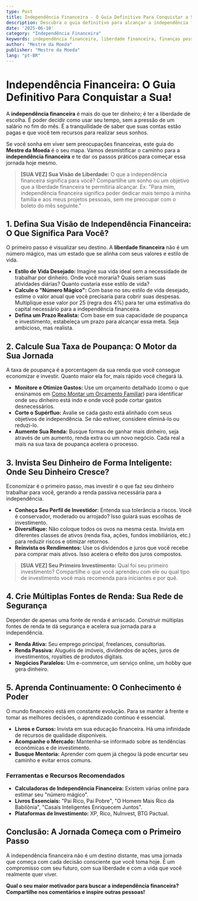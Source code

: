```yaml
---
type: Post
title: Independência Financeira - O Guia Definitivo Para Conquistar a Sua!
description: Descubra o guia definitivo para alcançar a independência financeira e viver a vida dos seus sonhos. Comece hoje mesmo!
date: '2025-06-10'
category: "Independência Financeira"
keywords: independência financeira, liberdade financeira, finanças pessoais, planejamento financeiro, investimentos, aposentadoria, educação financeira
author: "Mestre da Moeda"
publisher: "Mestre da Moeda"
lang: "pt-BR"
---
```



# Independência Financeira: O Guia Definitivo Para Conquistar a Sua!

A **independência financeira** é mais do que ter dinheiro; é ter a liberdade de escolha. É poder decidir como usar seu tempo, sem a pressão de um salário no fim do mês. É a tranquilidade de saber que suas contas estão pagas e que você tem recursos para realizar seus sonhos.

Se você sonha em viver sem preocupações financeiras, este guia do **Mestre da Moeda** é o seu mapa. Vamos desmistificar o caminho para a **independência financeira** e te dar os passos práticos para começar essa jornada hoje mesmo.

> **[SUA VEZ] Sua Visão de Liberdade:** O que a independência financeira significa para você? Compartilhe um sonho ou um objetivo que a liberdade financeira te permitiria alcançar. Ex: "Para mim, independência financeira significa poder dedicar mais tempo à minha família e aos meus projetos pessoais, sem me preocupar com o boleto do mês seguinte."

## 1. Defina Sua Visão de Independência Financeira: O Que Significa Para Você?

O primeiro passo é visualizar seu destino. A **liberdade financeira** não é um número mágico, mas um estado que se alinha com seus valores e estilo de vida.

*   **Estilo de Vida Desejado:** Imagine sua vida ideal sem a necessidade de trabalhar por dinheiro. Onde você moraria? Quais seriam suas atividades diárias? Quanto custaria esse estilo de vida?
*   **Calcule o "Número Mágico":** Com base no seu estilo de vida desejado, estime o valor anual que você precisaria para cobrir suas despesas. Multiplique esse valor por 25 (regra dos 4%) para ter uma estimativa do capital necessário para a independência financeira.
*   **Defina um Prazo Realista:** Com base em sua capacidade de poupança e investimento, estabeleça um prazo para alcançar essa meta. Seja ambicioso, mas realista.

## 2. Calcule Sua Taxa de Poupança: O Motor da Sua Jornada

A taxa de poupança é a porcentagem da sua renda que você consegue economizar e investir. Quanto maior ela for, mais rápido você chegará lá.

*   **Monitore e Otimize Gastos:** Use um orçamento detalhado (como o que ensinamos em [Como Montar um Orçamento Familiar](/posts/3-montar-orcamento-familiar)) para identificar onde seu dinheiro está indo e onde você pode cortar gastos desnecessários.
*   **Corte o Supérfluo:** Avalie se cada gasto está alinhado com seus objetivos de independência. Se não estiver, considere eliminá-lo ou reduzi-lo.
*   **Aumente Sua Renda:** Busque formas de ganhar mais dinheiro, seja através de um aumento, renda extra ou um novo negócio. Cada real a mais na sua taxa de poupança acelera o processo.

<Ad slot="6922916787" />

## 3. Invista Seu Dinheiro de Forma Inteligente: Onde Seu Dinheiro Cresce?

Economizar é o primeiro passo, mas investir é o que faz seu dinheiro trabalhar para você, gerando a renda passiva necessária para a independência.

*   **Conheça Seu Perfil de Investidor:** Entenda sua tolerância a riscos. Você é conservador, moderado ou arrojado? Isso guiará suas escolhas de investimento.
*   **Diversifique:** Não coloque todos os ovos na mesma cesta. Invista em diferentes classes de ativos (renda fixa, ações, fundos imobiliários, etc.) para reduzir riscos e otimizar retornos.
*   **Reinvista os Rendimentos:** Use os dividendos e juros que você recebe para comprar mais ativos. Isso acelera o efeito dos juros compostos.

> **[SUA VEZ] Seu Primeiro Investimento:** Qual foi seu primeiro investimento? Compartilhe o que você aprendeu com ele ou qual tipo de investimento você mais recomenda para iniciantes e por quê.

## 4. Crie Múltiplas Fontes de Renda: Sua Rede de Segurança

Depender de apenas uma fonte de renda é arriscado. Construir múltiplas fontes de renda te dá segurança e acelera sua jornada para a independência.

*   **Renda Ativa:** Seu emprego principal, freelances, consultorias.
*   **Renda Passiva:** Aluguéis de imóveis, dividendos de ações, juros de investimentos, royalties de produtos digitais.
*   **Negócios Paralelos:** Um e-commerce, um serviço online, um hobby que gera dinheiro.

## 5. Aprenda Continuamente: O Conhecimento é Poder

O mundo financeiro está em constante evolução. Para se manter à frente e tomar as melhores decisões, o aprendizado contínuo é essencial.

*   **Livros e Cursos:** Invista em sua educação financeira. Há uma infinidade de recursos de qualidade disponíveis.
*   **Acompanhe o Mercado:** Mantenha-se informado sobre as tendências econômicas e de investimento.
*   **Busque Mentoria:** Aprender com quem já chegou lá pode encurtar seu caminho e evitar erros comuns.

### Ferramentas e Recursos Recomendados

*   **Calculadoras de Independência Financeira:** Existem várias online para estimar seu "número mágico".
*   **Livros Essenciais:** "Pai Rico, Pai Pobre", "O Homem Mais Rico da Babilônia", "Casais Inteligentes Enriquecem Juntos".
*   **Plataformas de Investimento:** XP, Rico, NuInvest, BTG Pactual.

## Conclusão: A Jornada Começa com o Primeiro Passo

A independência financeira não é um destino distante, mas uma jornada que começa com cada decisão consciente que você toma hoje. É um compromisso com seu futuro, com sua liberdade e com a vida que você realmente quer viver.

**Qual o seu maior motivador para buscar a independência financeira? Compartilhe nos comentários e inspire outras pessoas!**